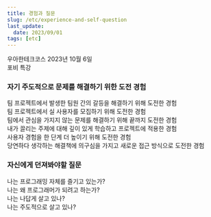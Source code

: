 ```yaml
---
title: 경험과 질문
slug: /etc/experience-and-self-question
last_update:
  date: 2023/09/01
tags: [etc]
---
```


우아한테크코스 2023년 10월 6일  
포비 특강

### 자기 주도적으로 문제를 해결하기 위한 도전 경험

팀 프로젝트에서 발생한 팀원 간의 갈등을 해결하기 위해 도전한 경험  
팀 프로젝트에서 실 사용자를 모집하기 위해 도전한 경험  
팀에서 관심을 가지지 않는 문제를 해결하기 위해 끝까지 도전한 경험  
내가 끌리는 주제에 대해 깊이 있게 학습하고 프로젝트에 적용한 경험  
사용자 경험을 한 단계 더 높이기 위해 도전한 경험  
당연하다 생각하는 해결책에 의구심을 가지고 새로운 접근 방식으로 도전한 경험  

### 자신에게 던져봐야할 질문  

나는 프로그래밍 자체를 즐기고 있는가?  
나는 왜 프로그래머가 되려고 하는가?  
나는 나답게 살고 있나?  
나는 주도적으로 살고 있나?  
